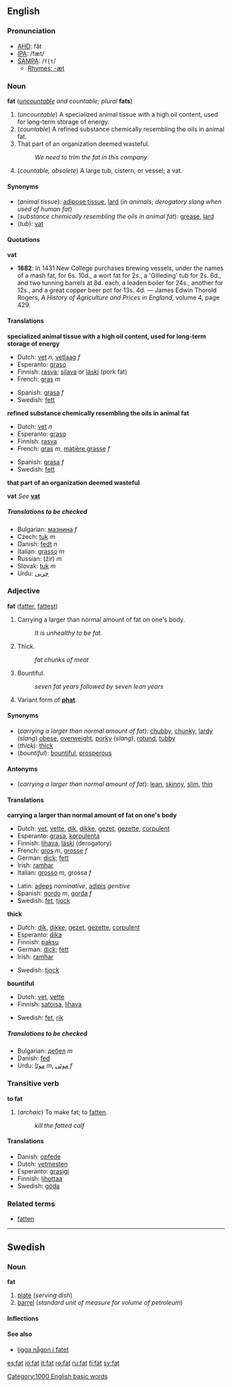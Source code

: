 ==English==
===Pronunciation===
*[[AHD]]: făt
*[[IPA]]: /fæt/
*[[SAMPA]]: /<tt>f{t</tt>/
**[[Rhymes:English:-æt|Rhymes: -æt]]

=== Noun ===
'''fat''' (''[[uncountable]] and countable; plural'' '''fats''')

#(''uncountable'') A specialized animal tissue with a high oil content, used for long-term storage of energy.
#(''countable'') A refined substance chemically resembling the oils in animal fat.
#That part of an organization deemed wasteful.
#:''We need to trim the fat in this company''
#(''countable, obsolete'') A large tub, cistern, or vessel; a vat.

====Synonyms====
*(''animal tissue''): [[adipose tissue]], [[lard]] (''in animals''; ''derogatory slang when used of human fat'')
*(''substance chemically resembling the oils in animal fat''): [[grease]], [[lard]]
*(''tub''): [[vat]]

====Quotations====

'''vat'''
*'''1882''': In 1431 New College purchases brewing vessels, under the names of a mash fat, for 6s. 10d., a wort fat for 2s., a 'Gilleding' tub for 2s. 6d., and two tunning barrels at 8d. each, a leaden boiler for 24s., another for 12s., and a great copper beer pot for 13s. 4d. &mdash; James Edwin Thorold Rogers, ''A History of Agriculture and Prices in England'', volume 4, page 429.

==== Translations ====

'''specialized animal tissue with a high oil content, used for long-term storage of energy'''
{{top}}
*Dutch: [[vet]] ''n'', [[vetlaag]] ''f''
*Esperanto: [[graso]]
*Finnish: [[rasva]]; [[silava]] or [[läski]] (pork fat)
*French: [[gras]] ''m''
{{mid}}
*Spanish: [[grasa]] ''f''
*Swedish: [[fett]]
{{bottom}}

'''refined substance chemically resembling the oils in animal fat'''
{{top}}
*Dutch: [[vet]] ''n''
*Esperanto: [[graso]]
*Finnish: [[rasva]]
*French: [[gras]] ''m'', [[matière grasse]] ''f''
{{mid}}
*Spanish: [[grasa]] ''f''
*Swedish: [[fett]]
{{bottom}}

'''that part of an organization deemed wasteful'''
{{top}}
{{mid}}
{{bottom}}

'''vat'''
''See'' '''[[vat]]'''

=====Translations to be checked=====
<!--Remove this section once all of the translations below have been moved into the tables above.-->
{{checktrans}}

*Bulgarian: [[мазнина]] ''f''
*Czech: [[tuk]] ''m''
*Danish: [[fedt]] ''n''
*Italian: [[grasso]] ''m''
*Russian: (žir) ''m''
*Slovak: [[tuk]] ''m''
*Urdu: [[چربى]]

=== Adjective ===
'''fat''' ([[fatter]], [[fattest]])

#Carrying a larger than normal amount of fat on one's body.
#:''It is unhealthy to be fat.''
#Thick.
#:''fat chunks of meat''
#Bountiful.
#:''seven fat years followed by seven lean years''
#Variant form of '''[[phat]]'''.

==== Synonyms ====
*(''carrying a larger than normal amount of fat''): [[chubby]], [[chunky]], [[lardy]] (''slang'') [[obese]], [[overweight]], [[porky]] (''slang''), [[rotund]], [[tubby]]
*(''thick''): [[thick]]
*(''bountiful''): [[bountiful]], [[prosperous]]

==== Antonyms ====
*(''carrying a larger than normal amount of fat''): [[lean]], [[skinny]], [[slim]], [[thin]]

==== Translations ====

'''carrying a larger than normal amount of fat on one's body'''
{{top}}
*Dutch: [[vet]], [[vette]], [[dik]], [[dikke]], [[gezet]], [[gezette]], [[corpulent]]
*Esperanto: [[grasa]], [[korpulenta]]
*Finnish: [[lihava]], [[läski]] (derogatory)
*French: [[gros]] ''m'', [[grosse]] ''f''
*German: [[dick#German|dick]]; [[fett]]
*Irish: [[ramhar]]
*Italian: [[grosso]] ''m'', grossa ''f''
{{mid}}
*Latin: [[adeps]] ''nominative'', [[adipis]] ''genitive''
*Spanish: [[gordo]] ''m'', [[gorda]] ''f''
*Swedish: [[fet]], [[tjock]]
{{bottom}}

'''thick'''
{{top}}
*Dutch: [[dik]], [[dikke]], [[gezet]], [[gezette]], [[corpulent]]
*Esperanto: [[dika]]
*Finnish: [[paksu]]
*German: [[dick#German|dick]]; [[fett]]
*Irish: [[ramhar]]
{{mid}}
*Swedish: [[tjock]]
{{bottom}}

'''bountiful'''
{{top}}
*Dutch: [[vet]], [[vette]]
*Finnish: [[satoisa]], [[lihava]]
{{mid}}
*Swedish: [[fet]], [[rik]]
{{bottom}}

=====Translations to be checked=====
<!--Remove this section once all of the translations below have been moved into the tables above.-->
{{checktrans}}

*Bulgarian: [[дебел]] ''m''
*Danish: [[fed#Danish|fed]]
*Urdu: [[موٹا]] ''m'', [[موٹى]] ''f''

=== Transitive verb===
'''to fat'''

#(''archaic'') To make fat; to [[fatten]].
#:''kill the fatted calf''

====Translations====
*Danish: [[opfede]]
*Dutch: [[vetmesten]]
*Esperanto: [[grasigi]]
*Finnish: [[lihottaa]]
*Swedish: [[göda]]

===Related terms===
*[[fatten]]

----
==Swedish==
===Noun===
'''fat''' 
#[[plate]] (''serving dish'')
#[[barrel]] (''standard unit of measure for volume of petroleum'')

====Inflections====
{{sv-noun|gender=Neuter|fat|fatet|fat|faten|fats|fatets|fats|fatens}}

====See also====
*[[ligga någon i fatet]]

[[Category:1000 English basic words]]

[[es:fat]]
[[io:fat]]
[[it:fat]]
[[ro:fat]]
[[ru:fat]]
[[fi:fat]]
[[sv:fat]]